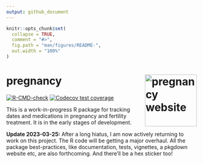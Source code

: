 ```yaml
---
output: github_document
---
```


<!-- README.md is generated from README.Rmd. Please edit that file -->

```r
knitr::opts_chunk$set(
  collapse = TRUE,
  comment = "#>",
  fig.path = "man/figures/README-",
  out.width = "100%"
)
```

# pregnancy <a href="https://ellakaye.github.io/pregnancy/"><img src="man/figures/logo.png" align="right" height="137" alt="pregnancy website" /></a>

<!-- badges: start -->
[![R-CMD-check](https://github.com/EllaKaye/pregnancy/actions/workflows/R-CMD-check.yaml/badge.svg)](https://github.com/EllaKaye/pregnancy/actions/workflows/R-CMD-check.yaml)
[![Codecov test coverage](https://codecov.io/gh/EllaKaye/pregnancy/branch/main/graph/badge.svg)](https://app.codecov.io/gh/EllaKaye/pregnancy?branch=main)
<!-- badges: end -->

This is a work-in-progress R package for tracking dates and medications in pregnancy and fertility treatment. 
It is in the early stages of development. 

**Update 2023-03-25:** 
After a long hiatus, I am now actively returning to work on this project.
The R code will be getting a major overhaul.
All the package best-practices, like documentation, tests, vignettes, a pkgdown website etc, are also forthcoming. And there'll be a hex sticker too!

<!-- ## Installation -->

<!-- You can install the development version of pregnancy from [GitHub](https://github.com/) with: -->

<!-- ``` r -->
<!-- # install.packages("devtools") -->
<!-- devtools::install_github("EllaKaye/pregnancy") -->
<!-- ``` -->

<!-- ## Example -->

<!-- This is a basic example which shows you how to solve a common problem: -->

<!-- ```{r example} -->
<!-- library(pregnancy) -->
<!-- ## basic example code -->
<!-- ``` -->

<!-- What is special about using `README.Rmd` instead of just `README.md`? You can include R chunks like so: -->

<!-- ```{r cars} -->
<!-- summary(cars) -->
<!-- ``` -->

<!-- You'll still need to render `README.Rmd` regularly, to keep `README.md` up-to-date. `devtools::build_readme()` is handy for this. You could also use GitHub Actions to re-render `README.Rmd` every time you push. An example workflow can be found here: <https://github.com/r-lib/actions/tree/v1/examples>. -->
